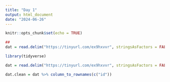 ```yaml
---
title: "Day 1"
output: html_document
date: "2024-06-26"
---
```


```r
knitr::opts_chunk$set(echo = TRUE)
```




```r
##
dat = read.delim("https://tinyurl.com/ex9hxvvr", stringsAsFactors = FALSE)
```


```r
library(tidyverse)
```


```r
dat = read.delim("https://tinyurl.com/ex9hxvvr", stringsAsFactors = FALSE)
```

```r
dat.clean = dat %>% column_to_rownames(c("id"))

```

